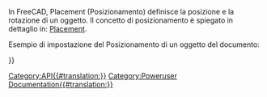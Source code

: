 <languages/>
{{VeryImportantMessage|(Ottobre 2019) Non modificare queste pagine. Le informazioni sono incomplete e obsolete. Per l'API più recente, consultare la [https://www.freecadweb.org/api documentazione API autogenerata] o generare la documentazione autonomamente. Vedere [[Source documentation/it|Documentazione del codice sorgente]].}}

In FreeCAD, Placement (Posizionamento) definisce la posizione e la rotazione di un oggetto. Il concetto di posizionamento è spiegato in dettaglio in: [[Placement/it|Placement]].

Esempio di impostazione del Posizionamento di un oggetto del documento: 
{{Code|code=
myObj = FreeCAD.ActiveDocument.ActiveObject
pl = FreeCAD.Placement()
pl.move(FreeCAD.Vector(2,0,0))
myObj.Placement = pl
}}

{{APIClass|Placement| ) o (Placement) o (Matrix) o (Base, Rotation) o (Base,Rotation,Center) o (Base,Axis,Angle|costruisce un Placement, vuoto o con gli argomenti dati, o come una copia di un Placement dato.}}
{{APIProperty|Base|un vettore che rappresenta la posizione di Placement.}}
{{APIProperty|Rotation|un quaternione che rappresenta la rotazione di Placement.}}
{{APIFunction|inverse| |calcola la posizione inversa|un placement.}}
{{APIFunction|move|Vector|sposta il posizionamento lungo il vettore dato|nulla}}
{{APIFunction|multVec|Vector|applica il Placement al vettore data|il vettore risultante.}}
{{APIFunction|multiply|Placement|moltiplica questo Placement con un'altra|il placement risultante.}}
{{APIFunction|toMatrix| | |una matrice che rappresenta la trasformazione del Placement.}}

{{Userdocnavi{{#translation:}}}}
[[Category:API{{#translation:}}]]
[[Category:Poweruser Documentation{{#translation:}}]]
{{clear}}